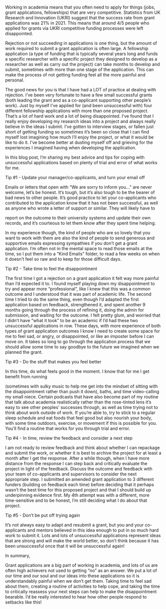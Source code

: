 Working in academia means that you often need to apply for things (jobs, grant applications, fellowships) that are very competitive. Statistics from UK Research and Innovation (UKRI) suggest that the success rate from grant applications was 21% in 2021. This means that around 4/5 people who applied for grants via UKRI competitive funding processes were left disappointed. 



Rejection or not succeeding in applications is one thing, but the amount of work required to submit a grant application is often large. A fellowship application (a type of funding that is typically several years long and funds a specific researcher with a specific project they designed to develop as a researcher as well as carry out the project) can take months to develop and submit, sometimes with more than one stage of the application. This can make the process of not getting funding feel all the more painful and personal.



The good news for you is that I have had a LOT of practice at dealing with rejection. I've been very fortunate to have a few small successful grants (both leading the grant and as a co-applicant supporting other people's work). Just by myself I've applied for (and been unsuccessful with) four different fellowship applications with more than one proposed project. That's a lot of hard work and a lot of being disappointed. I've found that I really enjoy developing my research ideas into a project and always really believe in the ideas I submit. I've gotten to interview stages, or fallen just short of getting funding so sometimes it's been so close that I can find myself lost imagining how much I'll enjoy the project, or what it would be like to do it.  I've become better at dusting myself off and grieving for the experiences I imagined having when developing the application. 



In this blog post, I'm sharing my best advice and tips for coping with unsuccessful applications based on plenty of trial and error of what works for me. 





Tip #1 - Update your manager/co-applicants, and turn your email off



Emails or letters that open with "We are sorry to inform you..." are never welcome, let's be honest. It's tough, but it's also tough to be the bearer of bad news to other people. It's good practice to let your co-applicants who contributed to the application know that it has not been successful, as well as anyone who wrote a letter of support or similar. They will likely have to 







report on the outcome to their university systems and update their own records, and it's courteous to let them know after they spent time helping. 



In my experience though, the kind of people who are so lovely that you want to work with them are also the kind of people to send generous and supportive emails expressing sympathies if you don't get a grant application. I'm often not in the mental space to read those emails at the time, so I put them into a "Kind Emails" folder, to read a few weeks on when it doesn't feel so raw and to keep for those difficult days.



Tip #2 - Take time to feel the disappointment



The  first time I got a rejection on a grant application it felt way more painful than I'd expected it to. I found myself playing down my disappointment to try and appear more "professional", like I knew that this was a common outcome and I understood that it was part of academic life. The second time I tried to do the same thing, even though I'd adapted the first application based on feedback, strengthened it, and spent another 9 months going through the process of refining it, doing the admin for submission, and waiting for the outcome. I felt pretty glum, and worried that I didn't have "what it took" to be an academic if I'd had these two unsuccessful applications in row. These days, with more experience of both types of grant application outcomes I know I need to create some space for me to feel sad, or angry, or disappointed, or like an imposter before I can move on. It takes so long to go through the application process that we should allow some time to say goodbye to the future we imagined when we planned the grant.





Tip #3 - Do the stuff that makes you feel better



In this time, do what feels good in the moment. I know that for me I get benefit from running 







(sometimes with sulky music to help me get into the mindset of sitting with the disappointment rather than push it down), baths, and time video-calling my small niece. Certain podcasts that have also become part of my routine that talk about academia realistically rather than the rose-tinted lens it's easy to see other peoples' successes through, as well as time trying not to think about work outside of work. If you're able to, try to stick to a regular sleep schedule and eat foods that feel good but also nourish your body, with some time outdoors, exercise, or movement if this is possible for you. You'll find a routine that works for you through trial and error. 



 

Tip #4 - In time, review the feedback and consider a next step



 I am not ready to review feedback and think about whether I can repackage and submit the work, or whether it is best to archive the project for at least a month after I get the response. After a while though, when I have more distance from the response I can step back and critically evaluate the project in light of the feedback. Discuss the outcome and feedback with your team of co-applicants and supervisors to consider the next appropriate step. I submitted an amended grant application to 3 different funders (building on feedback each time) before deciding that it perhaps wasn't the best time for this proposed project and that I should build up underpinning evidence first. My 4th attempt was with a different, more time-sensitive and to be honest, I'm still deciding what I do about that project.



Tip #5 - Don't be put off trying again



It's not always easy to adapt and resubmit a grant, but you and your co-applicants and mentors believed in this idea enough to put in so much hard work to submit it. Lots and lots of unsuccessful applications represent ideas that are strong and will make the world better, so don't think because it has been unsuccessful once that it will be unsuccessful again!



In summary,



Grant applications are a big part of working in academia, and lots of us are often high achievers not used to getting "no" as an answer. We put a lot of our time and our soul and our ideas into these applications so it is understandably painful when we don't get them. Taking time to feel sad about them, creating a routine of activities to help cope, and taking the time to critically reassess your next steps can help to make the disappointment bearable. I'd be really interested to hear how other people respond to setbacks like this!